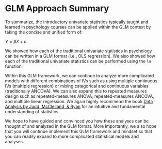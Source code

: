 # GLM Approach Summary

To summarize, the introductory univariate statistics typically taught and learned in psychology courses can be applied within the GLM context by taking the concise and unified form of:

$Y = \beta X+\varepsilon$

We showed how each of the traditional univariate statistics in psychology can be written in a GLM format (i.e., OLS regression). We also showed how each of the traditional univariate statistics can be performed using the `lm` function. 

Within this GLM framework, we can continue to analyze more complicated models with different combinations of IVs such as using multiple continuous IVs (multiple regression) or mixing categorical and continuous variables (traditionally ANCOVA). We can also expand this to repeated measures design such as repeated-measures ANOVA, repeated-measures ANCOVA, and multiple linear regression. We again highly recommend the book <A href="https://www.amazon.com/Data-Analysis-Comparison-Approach-Regression-dp-1138819832/dp/1138819832/ref=mt_paperback?_encoding=UTF8&me=&qid=" target="_blank">Data Analysis by Judd, McClelland, & Ryan</A> for an intuitive and fundamental understanding of statistics.

We hope to have guided and convinced you how these analyses can be thought of and analyzed in the GLM format. More importantly, we also hope that you will continue implement this GLM framework and mindset so that you can readily expand to more complicated statistical models and analyses. 